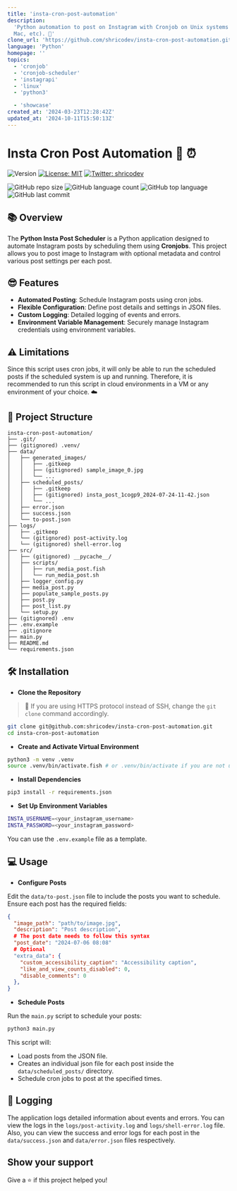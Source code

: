 ```yaml
---
title: 'insta-cron-post-automation'
description:
  'Python automation to post on Instagram with Cronjob on Unix systems (Linux,
  Mac, etc). 🐍'
clone_url: 'https://github.com/shricodev/insta-cron-post-automation.git'
language: 'Python'
homepage: ''
topics:
  - 'cronjob'
  - 'cronjob-scheduler'
  - 'instagrapi'
  - 'linux'
  - 'python3'

  - 'showcase'
created_at: '2024-03-23T12:28:42Z'
updated_at: '2024-10-11T15:50:13Z'
---
```


# Insta Cron Post Automation 🐍 ⏰

![Version](https://img.shields.io/badge/version-0.1.0-blue.svg?cacheSeconds=2592000)
[![License: MIT](https://img.shields.io/badge/License-MIT-yellow.svg)](#)
[![Twitter: shricodev](https://img.shields.io/twitter/follow/shricodev.svg?style=social)](https://twitter.com/shricodev)

![GitHub repo size](https://img.shields.io/github/repo-size/shricodev/insta-cron-post-automation?style=plastic)
![GitHub language count](https://img.shields.io/github/languages/count/shricodev/insta-cron-post-automation?style=plastic)
![GitHub top language](https://img.shields.io/github/languages/top/shricodev/insta-cron-post-automation?style=plastic)
![GitHub last commit](https://img.shields.io/github/last-commit/shricodev/insta-cron-post-automation?color=red&style=plastic)

## 📚 Overview

The **Python Insta Post Scheduler** is a Python application designed to automate
Instagram posts by scheduling them using **Cronjobs**. This project allows you
to post image to Instagram with optional metadata and control various post
settings per each post.

## 😎 Features

- **Automated Posting**: Schedule Instagram posts using cron jobs.
- **Flexible Configuration**: Define post details and settings in JSON files.
- **Custom Logging**: Detailed logging of events and errors.
- **Environment Variable Management**: Securely manage Instagram credentials
  using environment variables.

## ⚠️ Limitations

Since this script uses cron jobs, it will only be able to run the scheduled
posts if the scheduled system is up and running. Therefore, it is recommended to
run this script in cloud environments in a VM or any environment of your choice.
☁️

## 🌳 Project Structure

```plaintext
insta-cron-post-automation/
├── .git/
├── (gitignored) .venv/
├── data/
│   ├── generated_images/
│   │   ├── .gitkeep
│   │   ├── (gitignored) sample_image_0.jpg
│   │   └── ...
│   ├── scheduled_posts/
│   │   ├── .gitkeep
│   │   ├── (gitignored) insta_post_1cogp9_2024-07-24-11-42.json
│   │   └── ...
│   ├── error.json
│   ├── success.json
│   └── to-post.json
├── logs/
│   ├── .gitkeep
│   └── (gitignored) post-activity.log
│   └── (gitignored) shell-error.log
├── src/
│   ├── (gitignored) __pycache__/
│   ├── scripts/
│   │   ├── run_media_post.fish
│   │   └── run_media_post.sh
│   ├── logger_config.py
│   ├── media_post.py
│   ├── populate_sample_posts.py
│   ├── post.py
│   ├── post_list.py
│   └── setup.py
├── (gitignored) .env
├── .env.example
├── .gitignore
├── main.py
├── README.md
└── requirements.json
```

## 🛠️ Installation

- **Clone the Repository**

> 💬 If you are using HTTPS protocol instead of SSH, change the `git clone`
> command accordingly.

```bash
git clone git@github.com:shricodev/insta-cron-post-automation.git
cd insta-cron-post-automation
```

- **Create and Activate Virtual Environment**

```bash
python3 -m venv .venv
source .venv/bin/activate.fish # or .venv/bin/activate if you are not using the fish shell
```

- **Install Dependencies**

```bash
pip3 install -r requirements.json
```

- **Set Up Environment Variables**

```bash
INSTA_USERNAME=<your_instagram_username>
INSTA_PASSWORD=<your_instagram_password>
```

You can use the `.env.example` file as a template.

## 💻 Usage

- **Configure Posts**

Edit the `data/to-post.json` file to include the posts you want to schedule.
Ensure each post has the required fields:

```json
{
  "image_path": "path/to/image.jpg",
  "description": "Post description",
  # The post date needs to follow this syntax
  "post_date": "2024-07-06 08:08"
  # Optional
  "extra_data": {
    "custom_accessibility_caption": "Accessibility caption",
    "like_and_view_counts_disabled": 0,
    "disable_comments": 0
  },
}
```

- **Schedule Posts**

Run the `main.py` script to schedule your posts:

```bash
python3 main.py
```

This script will:

- Load posts from the JSON file.
- Creates an individual json file for each post inside the
  `data/scheduled_posts/` directory.
- Schedule cron jobs to post at the specified times.

## 💬 Logging

The application logs detailed information about events and errors. You can view
the logs in the `logs/post-activity.log` and `logs/shell-error.log` file. Also,
you can view the success and error logs for each post in the `data/success.json`
and `data/error.json` files respectively.

## Show your support

Give a ⭐️ if this project helped you!
